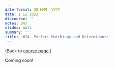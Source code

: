 ```yaml
---
date-format: DD MMM, YYYY
date: 1 12 2023
discourse: ''
notes: 24/
slides: null
summary: ''
title: '#24. Perfect Matchings and Determinants'
---
```


(Back to [course page](../).)

Coming soon!
